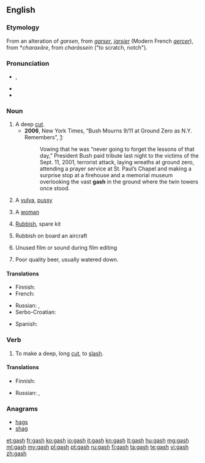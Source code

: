 ==English==

===Etymology===
From an alteration of {{etyl|enm|en}} ''garsen'', from {{etyl|fro|en}} ''[[garser]]'', ''[[jarsier]]'' (Modern French ''[[gercer]]''), from {{etyl|VL.|en}} *''charaxāre'', from {{etyl|grc|en}} ''charássein'' ("to scratch, notch").

===Pronunciation===
* {{IPA|/ɡæʃ/}}, {{X-SAMPA|/g{S/}}
* {{audio|en-us-gash.ogg|Audio (US)}}
* {{rhymes|æʃ}}

===Noun===
{{en-noun|gashes}}

# A deep [[cut]].
#* '''2006''', New York Times, “Bush Mourns 9/11 at Ground Zero as N.Y. Remembers”, [http://www.nytimes.com/2006/09/11/nyregion/nyregionspecial3/11bush.html?hp&ex=1158033600&en=e468f88da52557ed&ei=5094&partner=homepage]:
#*: Vowing that he was “never going to forget the lessons of that day,” President Bush paid tribute last night to the victims of the Sept. 11, 2001, terrorist attack, laying wreaths at ground zero, attending a prayer service at St. Paul’s Chapel and making a surprise stop at a firehouse and a memorial museum overlooking the vast '''gash''' in the ground where the twin towers once stood.
# {{slang|vulgar}}  A [[vulva]], [[pussy]]
# {{slang|offensive}} A [[woman]]
# {{slang|British Royal Navy}} [[rubbish|Rubbish]], spare kit
# {{slang}} Rubbish on board an aircraft
# {{slang}} Unused film or sound during film editing
# {{slang}} Poor quality beer, usually watered down.

====Translations====
{{trans-top|deep cut}}
* Finnish: {{t+|fi|syvä}} {{t-|fi|viiltohaava}}
* French: {{t+|fr|entaille}}
{{trans-mid}}
* Russian: {{t+|ru|разрез|m}}, {{t+|ru|впадина|f}}
* Serbo-Croatian: {{t-|sh|posjekotina}}
{{trans-bottom}}

{{trans-see|vulva}}

{{trans-top|slang: woman}}
* Spanish: {{t+|es|tajo|m}}
{{trans-mid}}
{{trans-bottom}}

{{trans-top|slang: rubbish}}
{{trans-mid}}
{{trans-bottom}}

===Verb===
{{en-verb|gash|es}}

# To make a deep, long [[cut]], to [[slash]].

====Translations====
{{trans-top|to slash}}
* Finnish: {{t-|fi|viiltää}}
{{trans-mid}}
* Russian: {{t+|ru|разрезать}}, {{t+|ru|резать}}
{{trans-bottom}}

===Anagrams===
* [[hags#English|hags]]
* [[shag#English|shag]]

[[et:gash]]
[[fr:gash]]
[[ko:gash]]
[[io:gash]]
[[it:gash]]
[[kn:gash]]
[[lt:gash]]
[[hu:gash]]
[[mg:gash]]
[[ml:gash]]
[[my:gash]]
[[pl:gash]]
[[pt:gash]]
[[ru:gash]]
[[fi:gash]]
[[ta:gash]]
[[te:gash]]
[[vi:gash]]
[[zh:gash]]